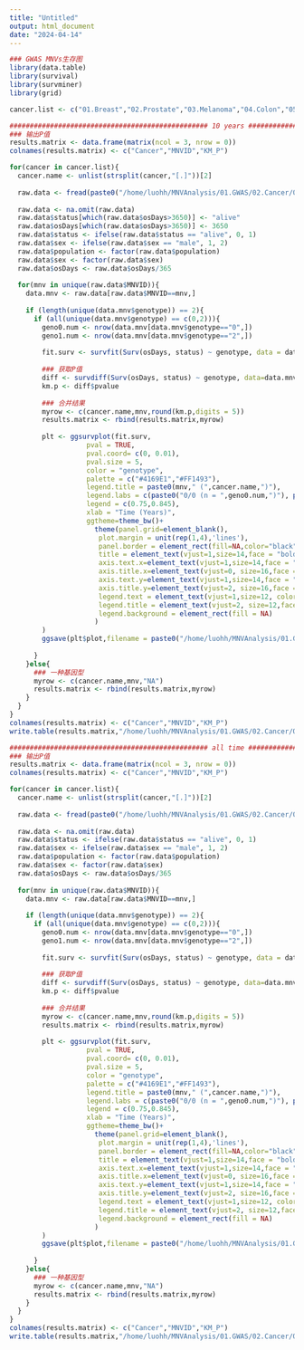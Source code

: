 ```yaml
---
title: "Untitled"
output: html_document
date: "2024-04-14"
---
```



```r
### GWAS MNVs生存图
library(data.table)
library(survival)
library(survminer)
library(grid)

cancer.list <- c("01.Breast","02.Prostate","03.Melanoma","04.Colon","05.Lung","06.Cervical","07.Uterine","08.Bladder","09.Rectal","10.Ovary","11.Kidney")

################################################# 10 years ###################################################################
### 输出P值
results.matrix <- data.frame(matrix(ncol = 3, nrow = 0))
colnames(results.matrix) <- c("Cancer","MNVID","KM_P")

for(cancer in cancer.list){
  cancer.name <- unlist(strsplit(cancer,"[.]"))[2]
  
  raw.data <- fread(paste0("/home/luohh/MNVAnalysis/01.GWAS/02.Cancer/01.Data/02.PhenoData/",cancer,"/clinic.geno.02.tsv"),header = T,stringsAsFactors = F,data.table = F)
  
  raw.data <- na.omit(raw.data)
  raw.data$status[which(raw.data$osDays>3650)] <- "alive"
  raw.data$osDays[which(raw.data$osDays>3650)] <- 3650
  raw.data$status <- ifelse(raw.data$status == "alive", 0, 1)
  raw.data$sex <- ifelse(raw.data$sex == "male", 1, 2)
  raw.data$population <- factor(raw.data$population)
  raw.data$sex <- factor(raw.data$sex)
  raw.data$osDays <- raw.data$osDays/365
  
  for(mnv in unique(raw.data$MNVID)){
    data.mnv <- raw.data[raw.data$MNVID==mnv,]
    
    if (length(unique(data.mnv$genotype)) == 2){
      if (all(unique(data.mnv$genotype) == c(0,2))){
        geno0.num <- nrow(data.mnv[data.mnv$genotype=="0",])
        geno1.num <- nrow(data.mnv[data.mnv$genotype=="2",])
    
        fit.surv <- survfit(Surv(osDays, status) ~ genotype, data = data.mnv)
        
        ### 获取P值
        diff <- survdiff(Surv(osDays, status) ~ genotype, data=data.mnv)
        km.p <- diff$pvalue
        
        ### 合并结果
        myrow <- c(cancer.name,mnv,round(km.p,digits = 5))
        results.matrix <- rbind(results.matrix,myrow)
        
        plt <- ggsurvplot(fit.surv,
                   pval = TRUE,
                   pval.coord= c(0, 0.01),
                   pval.size = 5,
                   color = "genotype",
                   palette = c("#4169E1","#FF1493"),
                   legend.title = paste0(mnv," (",cancer.name,")"),
                   legend.labs = c(paste0("0/0 (n = ",geno0.num,")"), paste0("0/1 (n = ",geno1.num,")")),
                   legend = c(0.75,0.845),
                   xlab = "Time (Years)",
                   ggtheme=theme_bw()+
                     theme(panel.grid=element_blank(),
                      plot.margin = unit(rep(1,4),'lines'),
                      panel.border = element_rect(fill=NA,color="black", linewidth = 1, linetype="solid"),
                      title = element_text(vjust=1,size=14,face = "bold", color='black'),
                      axis.text.x=element_text(vjust=1,size=14,face = "bold", color='black'),
                      axis.title.x=element_text(vjust=0, size=16,face = "bold", color='black'),
                      axis.text.y=element_text(vjust=1,size=14,face = "bold", color='black'),
                      axis.title.y=element_text(vjust=2, size=16,face = "bold", color='black'),
                      legend.text = element_text(vjust=1,size=12, color='black'),
                      legend.title = element_text(vjust=2, size=12,face = "bold", color='black'),
                      legend.background = element_rect(fill = NA)
                     )
        )
        ggsave(plt$plot,filename = paste0("/home/luohh/MNVAnalysis/01.GWAS/02.Cancer/04.Plot/01.SurvivalPlot/10years/02/",cancer.name,"-",mnv,".pdf"),width = 6,height = 5)
        
      }
    }else{
      ### 一种基因型
      myrow <- c(cancer.name,mnv,"NA")
      results.matrix <- rbind(results.matrix,myrow)
    }
  }
}
colnames(results.matrix) <- c("Cancer","MNVID","KM_P")
write.table(results.matrix,"/home/luohh/MNVAnalysis/01.GWAS/02.Cancer/04.Plot/01.SurvivalPlot/10years/02/11Cancers.survival.p.txt",quote = F,row.names = F,col.names = T)
```

```r
################################################# all time ###################################################################
### 输出P值
results.matrix <- data.frame(matrix(ncol = 3, nrow = 0))
colnames(results.matrix) <- c("Cancer","MNVID","KM_P")

for(cancer in cancer.list){
  cancer.name <- unlist(strsplit(cancer,"[.]"))[2]
  
  raw.data <- fread(paste0("/home/luohh/MNVAnalysis/01.GWAS/02.Cancer/01.Data/02.PhenoData/",cancer,"/clinic.geno.02.tsv"),header = T,stringsAsFactors = F,data.table = F)
  
  raw.data <- na.omit(raw.data)
  raw.data$status <- ifelse(raw.data$status == "alive", 0, 1)
  raw.data$sex <- ifelse(raw.data$sex == "male", 1, 2)
  raw.data$population <- factor(raw.data$population)
  raw.data$sex <- factor(raw.data$sex)
  raw.data$osDays <- raw.data$osDays/365
  
  for(mnv in unique(raw.data$MNVID)){
    data.mnv <- raw.data[raw.data$MNVID==mnv,]
    
    if (length(unique(data.mnv$genotype)) == 2){
      if (all(unique(data.mnv$genotype) == c(0,2))){
        geno0.num <- nrow(data.mnv[data.mnv$genotype=="0",])
        geno1.num <- nrow(data.mnv[data.mnv$genotype=="2",])
    
        fit.surv <- survfit(Surv(osDays, status) ~ genotype, data = data.mnv)
        
        ### 获取P值
        diff <- survdiff(Surv(osDays, status) ~ genotype, data=data.mnv)
        km.p <- diff$pvalue
        
        ### 合并结果
        myrow <- c(cancer.name,mnv,round(km.p,digits = 5))
        results.matrix <- rbind(results.matrix,myrow)
        
        plt <- ggsurvplot(fit.surv,
                   pval = TRUE,
                   pval.coord= c(0, 0.01),
                   pval.size = 5,
                   color = "genotype",
                   palette = c("#4169E1","#FF1493"),
                   legend.title = paste0(mnv," (",cancer.name,")"),
                   legend.labs = c(paste0("0/0 (n = ",geno0.num,")"), paste0("0/1 (n = ",geno1.num,")")),
                   legend = c(0.75,0.845),
                   xlab = "Time (Years)",
                   ggtheme=theme_bw()+
                     theme(panel.grid=element_blank(),
                      plot.margin = unit(rep(1,4),'lines'),
                      panel.border = element_rect(fill=NA,color="black", linewidth = 1, linetype="solid"),
                      title = element_text(vjust=1,size=14,face = "bold", color='black'),
                      axis.text.x=element_text(vjust=1,size=14,face = "bold", color='black'),
                      axis.title.x=element_text(vjust=0, size=16,face = "bold", color='black'),
                      axis.text.y=element_text(vjust=1,size=14,face = "bold", color='black'),
                      axis.title.y=element_text(vjust=2, size=16,face = "bold", color='black'),
                      legend.text = element_text(vjust=1,size=12, color='black'),
                      legend.title = element_text(vjust=2, size=12,face = "bold", color='black'),
                      legend.background = element_rect(fill = NA)
                     )
        )
        ggsave(plt$plot,filename = paste0("/home/luohh/MNVAnalysis/01.GWAS/02.Cancer/04.Plot/01.SurvivalPlot/allTime/02/",cancer.name,"-",mnv,".pdf"),width = 6,height = 5)
        
      }
    }else{
      ### 一种基因型
      myrow <- c(cancer.name,mnv,"NA")
      results.matrix <- rbind(results.matrix,myrow)
    }
  }
}
colnames(results.matrix) <- c("Cancer","MNVID","KM_P")
write.table(results.matrix,"/home/luohh/MNVAnalysis/01.GWAS/02.Cancer/04.Plot/01.SurvivalPlot/allTime/02/11Cancers.survival.p.txt",quote = F,row.names = F,col.names = T)
```


